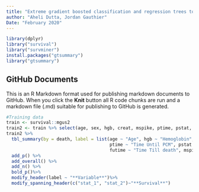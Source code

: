 ```yaml
---
title: "Extreme gradient boosted classification and regression trees to predict outcomes in patients with monoclonal gammapathies of undermind significance"
author: "Aheli Dutta, Jordan Gauthier"
Date: "February 2020"
---
```


```r
library(dplyr)
library("survival")
library("survminer")
install.packages("gtsummary")
library("gtsummary")
```

## GitHub Documents

This is an R Markdown format used for publishing markdown documents to GitHub. When you click the **Knit** button all R code chunks are run and a markdown file (.md) suitable for publishing to GitHub is generated.
```r
#Training data
train <- survival::mgus2
train2 <- train %>% select(age, sex, hgb, creat, mspike, ptime, pstat, futime, death)
train2 %>% 
  tbl_summary(by = death, label = list(age ~ "Age", hgb ~ "Hemoglobin", creat ~ "Creatinine",
                                       ptime ~ "Time Until PCM", pstat ~ "Occurence of PCM", 
                                       futime ~ "Time Till death", mspike ~ "Size of monoclonal serum splike")) %>% 
  add_p() %>% 
  add_overall() %>%
  add_n() %>%
  bold_p()%>%
  modify_header(label ~ "**Variable**")%>%
  modify_spanning_header(c("stat_1", "stat_2")~"**Survival**")
```